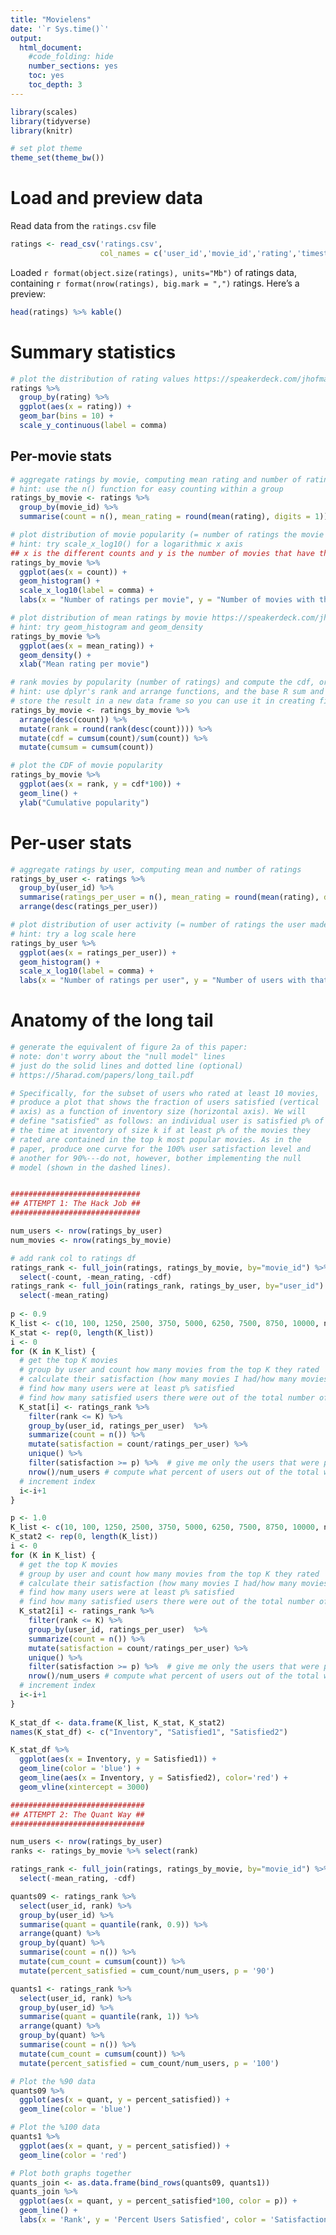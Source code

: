 ---
title: "Movielens"
date: '`r Sys.time()`'
output:
  html_document:
    #code_folding: hide
    number_sections: yes
    toc: yes
    toc_depth: 3
---

```{r setup, include=FALSE}
library(scales)
library(tidyverse)
library(knitr)

# set plot theme
theme_set(theme_bw())
```

# Load and preview data

Read data from the `ratings.csv` file
```{r load-data}
ratings <- read_csv('ratings.csv',
                    col_names = c('user_id','movie_id','rating','timestamp'))
```

Loaded `r format(object.size(ratings), units="Mb")` of ratings data, containing `r format(nrow(ratings), big.mark = ",")` ratings. Here's a preview:
```{r preview-data}
head(ratings) %>% kable()
```

# Summary statistics

```{r dist-ratings}
# plot the distribution of rating values https://speakerdeck.com/jhofman/modeling-social-data-lecture-2-introduction-to-counting?slide=26
ratings %>%
  group_by(rating) %>%
  ggplot(aes(x = rating)) +
  geom_bar(bins = 10) +
  scale_y_continuous(label = comma)

```

## Per-movie stats

```{r aggregate-by-movie}
# aggregate ratings by movie, computing mean rating and number of ratings
# hint: use the n() function for easy counting within a group
ratings_by_movie <- ratings %>%
  group_by(movie_id) %>%
  summarise(count = n(), mean_rating = round(mean(rating), digits = 1))
```

```{r dist-movie-popularity}
# plot distribution of movie popularity (= number of ratings the movie received)
# hint: try scale_x_log10() for a logarithmic x axis
## x is the different counts and y is the number of movies that have that same count
ratings_by_movie %>%
  ggplot(aes(x = count)) +
  geom_histogram() +
  scale_x_log10(label = comma) +
  labs(x = "Number of ratings per movie", y = "Number of movies with that number of ratings")
```

```{r dist-mean-ratings-by-movie}
# plot distribution of mean ratings by movie https://speakerdeck.com/jhofman/modeling-social-data-lecture-2-introduction-to-counting?slide=28
# hint: try geom_histogram and geom_density
ratings_by_movie %>%
  ggplot(aes(x = mean_rating)) +
  geom_density() +
  xlab("Mean rating per movie")
```

```{r cdf-movie-pop}
# rank movies by popularity (number of ratings) and compute the cdf, or fraction of all views covered by the top-k movies https://speakerdeck.com/jhofman/modeling-social-data-lecture-2-introduction-to-counting?slide=30
# hint: use dplyr's rank and arrange functions, and the base R sum and cumsum functions
# store the result in a new data frame so you can use it in creating figure 2 from the paper below
ratings_by_movie <- ratings_by_movie %>%
  arrange(desc(count)) %>%
  mutate(rank = round(rank(desc(count)))) %>%
  mutate(cdf = cumsum(count)/sum(count)) %>%
  mutate(cumsum = cumsum(count))

# plot the CDF of movie popularity
ratings_by_movie %>%
  ggplot(aes(x = rank, y = cdf*100)) +
  geom_line() +
  ylab("Cumulative popularity")

```


# Per-user stats

```{r aggregate-by-user}
# aggregate ratings by user, computing mean and number of ratings
ratings_by_user <- ratings %>%
  group_by(user_id) %>%
  summarise(ratings_per_user = n(), mean_rating = round(mean(rating), digits = 1)) %>%
  arrange(desc(ratings_per_user))
```

```{r dist-user-activity}
# plot distribution of user activity (= number of ratings the user made)
# hint: try a log scale here
ratings_by_user %>%
  ggplot(aes(x = ratings_per_user)) +
  geom_histogram() +
  scale_x_log10(label = comma) +
  labs(x = "Number of ratings per user", y = "Number of users with that number of ratings")
```

# Anatomy of the long tail

```{r long-tail}
# generate the equivalent of figure 2a of this paper:
# note: don't worry about the "null model" lines
# just do the solid lines and dotted line (optional)
# https://5harad.com/papers/long_tail.pdf

# Specifically, for the subset of users who rated at least 10 movies,
# produce a plot that shows the fraction of users satisfied (vertical
# axis) as a function of inventory size (horizontal axis). We will
# define "satisfied" as follows: an individual user is satisfied p% of
# the time at inventory of size k if at least p% of the movies they
# rated are contained in the top k most popular movies. As in the
# paper, produce one curve for the 100% user satisfaction level and
# another for 90%---do not, however, bother implementing the null
# model (shown in the dashed lines).


#############################
## ATTEMPT 1: The Hack Job ##
#############################

num_users <- nrow(ratings_by_user)
num_movies <- nrow(ratings_by_movie)

# add rank col to ratings df
ratings_rank <- full_join(ratings, ratings_by_movie, by="movie_id") %>%
  select(-count, -mean_rating, -cdf)
ratings_rank <- full_join(ratings_rank, ratings_by_user, by="user_id") %>%
  select(-mean_rating)
  
p <- 0.9
K_list <- c(10, 100, 1250, 2500, 3750, 5000, 6250, 7500, 8750, 10000, num_movies)
K_stat <- rep(0, length(K_list))
i <- 0
for (K in K_list) {
  # get the top K movies
  # group by user and count how many movies from the top K they rated
  # calculate their satisfaction (how many movies I had/how many movies they rated)
  # find how many users were at least p% satisfied
  # find how many satisfied users there were out of the total number of users.
  K_stat[i] <- ratings_rank %>%
    filter(rank <= K) %>%
    group_by(user_id, ratings_per_user)  %>%
    summarize(count = n()) %>%
    mutate(satisfaction = count/ratings_per_user) %>%
    unique() %>%
    filter(satisfaction >= p) %>%  # give me only the users that were p% satisfied
    nrow()/num_users # compute what percent of users out of the total were satisfied
  # increment index
  i<-i+1
}

p <- 1.0
K_list <- c(10, 100, 1250, 2500, 3750, 5000, 6250, 7500, 8750, 10000, num_movies)
K_stat2 <- rep(0, length(K_list))
i <- 0
for (K in K_list) {
  # get the top K movies
  # group by user and count how many movies from the top K they rated
  # calculate their satisfaction (how many movies I had/how many movies they rated)
  # find how many users were at least p% satisfied
  # find how many satisfied users there were out of the total number of users.
  K_stat2[i] <- ratings_rank %>%
    filter(rank <= K) %>%
    group_by(user_id, ratings_per_user)  %>%
    summarize(count = n()) %>%
    mutate(satisfaction = count/ratings_per_user) %>%
    unique() %>%
    filter(satisfaction >= p) %>%  # give me only the users that were p% satisfied
    nrow()/num_users # compute what percent of users out of the total were satisfied
  # increment index
  i<-i+1
}
  
K_stat_df <- data.frame(K_list, K_stat, K_stat2)
names(K_stat_df) <- c("Inventory", "Satisfied1", "Satisfied2")

K_stat_df %>%
  ggplot(aes(x = Inventory, y = Satisfied1)) +
  geom_line(color = 'blue') +
  geom_line(aes(x = Inventory, y = Satisfied2), color='red') +
  geom_vline(xintercept = 3000)

##############################
## ATTEMPT 2: The Quant Way ##
##############################

num_users <- nrow(ratings_by_user)
ranks <- ratings_by_movie %>% select(rank)

ratings_rank <- full_join(ratings, ratings_by_movie, by="movie_id") %>%
  select(-mean_rating, -cdf)

quants09 <- ratings_rank %>%
  select(user_id, rank) %>%
  group_by(user_id) %>%
  summarise(quant = quantile(rank, 0.9)) %>% 
  arrange(quant) %>%
  group_by(quant) %>% 
  summarise(count = n()) %>% 
  mutate(cum_count = cumsum(count)) %>% 
  mutate(percent_satisfied = cum_count/num_users, p = '90')

quants1 <- ratings_rank %>%
  select(user_id, rank) %>%
  group_by(user_id) %>%
  summarise(quant = quantile(rank, 1)) %>% 
  arrange(quant) %>%
  group_by(quant) %>% 
  summarise(count = n()) %>% 
  mutate(cum_count = cumsum(count)) %>% 
  mutate(percent_satisfied = cum_count/num_users, p = '100')

# Plot the %90 data
quants09 %>%
  ggplot(aes(x = quant, y = percent_satisfied)) +
  geom_line(color = 'blue')

# Plot the %100 data
quants1 %>%
  ggplot(aes(x = quant, y = percent_satisfied)) +
  geom_line(color = 'red')

# Plot both graphs together
quants_join <- as.data.frame(bind_rows(quants09, quants1))
quants_join %>%
  ggplot(aes(x = quant, y = percent_satisfied*100, color = p)) +
  geom_line() +
  labs(x = 'Rank', y = 'Percent Users Satisfied', color = 'Satisfaction level')
```









